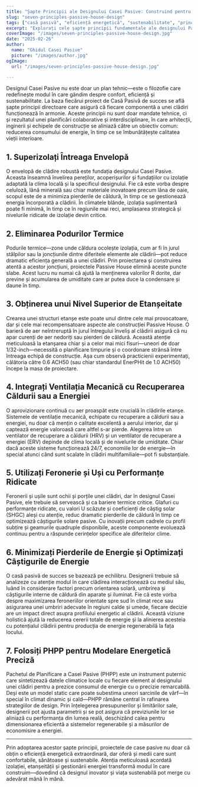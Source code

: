 ```yaml
---
title: "Șapte Principii ale Designului Casei Pasive: Construind pentru Eficiență și Confort"
slug: "seven-principles-passive-house-design"
tags: ["casă pasivă", "eficiență energetică", "sustenabilitate", "principii de design"]
excerpt: "Explorați cele șapte principii fundamentale ale designului Passive House care asigură o eficiență energetică superioară, o calitate excepțională a aerului interior și un confort durabil în orice climat."
coverImage: "/images/seven-principles-passive-house-design.jpg"
date: "2025-02-26"
author:
  name: "Ghidul Casei Pasive"
  picture: "/images/author.jpg"
ogImage:
  url: "/images/seven-principles-passive-house-design.jpg"

---
```

Designul Casei Pasive nu este doar un plan tehnic—este o filozofie care redefinește modul în care gândim despre confort, eficiență și sustenabilitate. La baza fiecărui proiect de Casă Pasivă de succes se află șapte principii directoare care asigură că fiecare componentă a unei clădiri funcționează în armonie. Aceste principii nu sunt doar mandate tehnice, ci și rezultatul unei planificări colaborative și interdisciplinare, în care arhitecții, inginerii și echipele de construcție se aliniază către un obiectiv comun: reducerea consumului de energie, în timp ce se îmbunătățește calitatea vieții interioare.

## 1. Superizolați Întreaga Envelopă

O envelopă de clădire robustă este fundația designului Casei Pasive. Aceasta înseamnă învelirea pereților, acoperișurilor și fundațiilor cu izolație adaptată la clima locală și la specificul designului. Fie că este vorba despre celuloză, lână minerală sau chiar materiale inovatoare precum lâna de oaie, scopul este de a minimiza pierderile de căldură, în timp ce se gestionează energia încorporată a clădirii. În climatele blânde, izolația suplimentară poate fi minimă, în timp ce în regiunile mai reci, amplasarea strategică și nivelurile ridicate de izolație devin critice.
## 2. Eliminarea Podurilor Termice

Podurile termice—zone unde căldura ocolește izolația, cum ar fi în jurul stâlpilor sau la joncțiunile dintre diferitele elemente ale clădirii—pot reduce dramatic eficiența generală a unei clădiri. Prin proiectarea și construirea atentă a acestor joncțiuni, proiectele Passive House elimină aceste puncte slabe. Acest lucru nu numai că ajută la menținerea valorilor R dorite, dar previne și acumularea de umiditate care ar putea duce la condensare și daune în timp.

## 3. Obținerea unui Nivel Superior de Etanșeitate

Crearea unei structuri etanșe este poate unul dintre cele mai provocatoare, dar și cele mai recompensatoare aspecte ale construcției Passive House. O barieră de aer neîntreruptă în jurul întregului înveliș al clădirii asigură că nu apar curenți de aer nedoriți sau pierderi de căldură. Această atenție meticuloasă la etanșarea chiar și a celor mai mici fisuri—uneori de doar 1/32-inch—necessită o planificare timpurie și o coordonare strânsă între întreaga echipă de construcție. Așa cum observă practicienii experimentați, călătoria către 0.6 ACH50 (sau chiar standardul EnerPHit de 1.0 ACH50) începe la masa de proiectare.
## 4. Integrați Ventilația Mecanică cu Recuperarea Căldurii sau a Energiei

O aprovizionare continuă cu aer proaspăt este crucială în clădirile etanșe. Sistemele de ventilație mecanică, echipate cu recuperare a căldurii sau a energiei, nu doar că mențin o calitate excelentă a aerului interior, dar și captează energie valoroasă care altfel s-ar pierde. Alegerea între un ventilator de recuperare a căldurii (HRV) și un ventilator de recuperare a energiei (ERV) depinde de clima locală și de nivelurile de umiditate. Chiar dacă aceste sisteme funcționează 24/7, economiile lor de energie—în special atunci când sunt scalate în clădiri multifamiliale—pot fi substanțiale.

## 5. Utilizați Feronerie și Uși cu Performanțe Ridicate

Feronerii și ușile sunt ochii și porțile unei clădiri, dar în designul Casei Pasive, ele trebuie să servească și ca bariere termice critice. Glafuri cu performanțe ridicate, cu valori U scăzute și coeficienți de câștig solar (SHGC) aleși cu atenție, reduc dramatic pierderile de căldură în timp ce optimizează câștigurile solare pasive. Cu inovații precum cadrele cu profil subțire și geamurile quadruple disponibile, aceste componente evoluează continuu pentru a răspunde cerințelor specifice ale diferitelor clime.
## 6. Minimizați Pierderile de Energie și Optimizați Câștigurile de Energie

O casă pasivă de succes se bazează pe echilibru. Designerii trebuie să analizeze cu atenție modul în care clădirea interacționează cu mediul său, luând în considerare factori precum orientarea solară, umbrirea și câștigurile interne de căldură din aparate și iluminat. Fie că este vorba despre maximizarea feroneriilor orientate spre sud în climat rece sau asigurarea unei umbriri adecvate în regiuni calde și umede, fiecare decizie are un impact direct asupra profilului energetic al clădirii. Această viziune holistică ajută la reducerea cererii totale de energie și la alinierea acesteia cu potențialul clădirii pentru producția de energie regenerabilă la fața locului.

## 7. Folosiți PHPP pentru Modelare Energetică Preciză

Pachetul de Planificare a Casei Pasive (PHPP) este un instrument puternic care sintetizează datele climatice locale cu fiecare element al designului unei clădiri pentru a prezice consumul de energie cu o precizie remarcabilă. Deși este un model static care poate subestima uneori sarcinile de vârf—în special în climat dinamic și cald—PHPP rămâne central în rafinarea strategiilor de design. Prin înțelegerea presupunerilor și limitărilor sale, designerii pot ajusta parametrii și se pot asigura că previziunile lor se aliniază cu performanța din lumea reală, deschizând calea pentru dimensionarea eficientă a sistemelor regenerabile și a măsurilor de economisire a energiei.

---

Prin adoptarea acestor șapte principii, proiectele de case pasive nu doar că obțin o eficiență energetică extraordinară, dar oferă și medii care sunt confortabile, sănătoase și sustenabile. Atenția meticuloasă acordată izolației, etanșeității și gestionării energiei transformă modul în care construim—dovedind că designul inovator și viața sustenabilă pot merge cu adevărat mână în mână.
